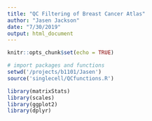 ```yaml
---
title: "QC Filtering of Breast Cancer Atlas"
author: "Jasen Jackson"
date: "7/30/2019"
output: html_document
---
```


```r
knitr::opts_chunk$set(echo = TRUE)
```

```r
# import packages and functions
setwd('/projects/b1101/Jasen')
source('singlecell/QCfunctions.R')

library(matrixStats)
library(scales)
library(ggplot2)
library(dplyr)
```




```r

```

